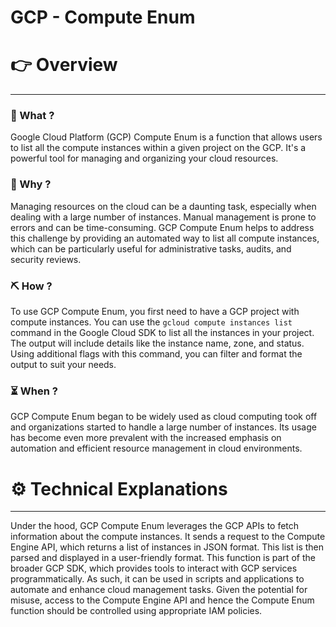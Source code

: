 # GCP - Compute Enum


# 👉 Overview

---

### 👀 What ?

Google Cloud Platform (GCP) Compute Enum is a function that allows users to list all the compute instances within a given project on the GCP. It's a powerful tool for managing and organizing your cloud resources.


### 🧐 Why ?

Managing resources on the cloud can be a daunting task, especially when dealing with a large number of instances. Manual management is prone to errors and can be time-consuming. GCP Compute Enum helps to address this challenge by providing an automated way to list all compute instances, which can be particularly useful for administrative tasks, audits, and security reviews.


### ⛏️ How ?

To use GCP Compute Enum, you first need to have a GCP project with compute instances. You can use the `gcloud compute instances list` command in the Google Cloud SDK to list all the instances in your project. The output will include details like the instance name, zone, and status. Using additional flags with this command, you can filter and format the output to suit your needs.


### ⏳ When ?

GCP Compute Enum began to be widely used as cloud computing took off and organizations started to handle a large number of instances. Its usage has become even more prevalent with the increased emphasis on automation and efficient resource management in cloud environments.


# ⚙️ Technical Explanations

---

Under the hood, GCP Compute Enum leverages the GCP APIs to fetch information about the compute instances. It sends a request to the Compute Engine API, which returns a list of instances in JSON format. This list is then parsed and displayed in a user-friendly format. This function is part of the broader GCP SDK, which provides tools to interact with GCP services programmatically. As such, it can be used in scripts and applications to automate and enhance cloud management tasks. Given the potential for misuse, access to the Compute Engine API and hence the Compute Enum function should be controlled using appropriate IAM policies.
